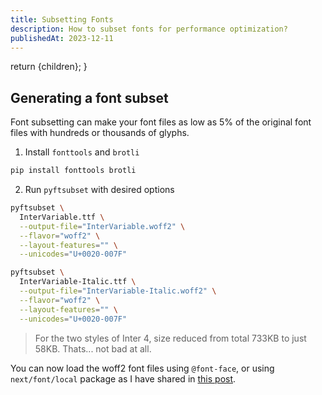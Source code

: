 ```yaml
---
title: Subsetting Fonts
description: How to subset fonts for performance optimization?
publishedAt: 2023-12-11
---
```




  return <ContentLayout metadata={metadata}>{children}</ContentLayout>;
}

## Generating a font subset

Font subsetting can make your font files as low as 5% of the original font files with hundreds or thousands of glyphs.

1. Install `fonttools` and `brotli`

```sh
pip install fonttools brotli
```

2. Run `pyftsubset` with desired options

```sh
pyftsubset \
  InterVariable.ttf \
  --output-file="InterVariable.woff2" \
  --flavor="woff2" \
  --layout-features="" \
  --unicodes="U+0020-007F"
```

```sh
pyftsubset \
  InterVariable-Italic.ttf \
  --output-file="InterVariable-Italic.woff2" \
  --flavor="woff2" \
  --layout-features="" \
  --unicodes="U+0020-007F"
```

> For the two styles of Inter 4, size reduced from total 733KB to just 58KB. Thats... not bad at all.

You can now load the woff2 font files using `@font-face`, or using `next/font/local` package as I have shared in [this post](/blog/var-local-fonts-nextjs).
